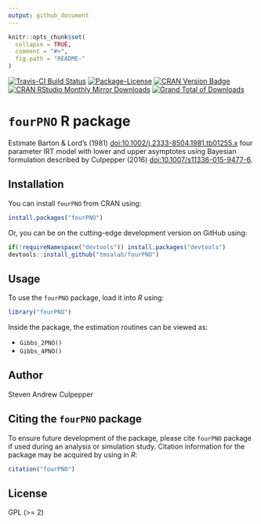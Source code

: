 ```yaml
---
output: github_document
---
```


<!-- README.md is generated from README.Rmd. Please edit that file -->

```r
knitr::opts_chunk$set(
  collapse = TRUE,
  comment = "#>",
  fig.path = "README-"
)
```

[![Travis-CI Build Status](https://travis-ci.org/tmsalab/fourPNO.svg?branch=master)](https://travis-ci.org/tmsalab/fourPNO)
[![Package-License](http://img.shields.io/badge/license-GPL%20(%3E=2)-brightgreen.svg?style=flat)](http://www.gnu.org/licenses/gpl-2.0.html)
[![CRAN Version Badge](http://www.r-pkg.org/badges/version/fourPNO)](https://cran.r-project.org/package=fourPNO)
[![CRAN RStudio Monthly Mirror Downloads](http://cranlogs.r-pkg.org/badges/fourPNO)](http://www.r-pkg.org/pkg/fourPNO)
[![Grand Total of Downloads](http://cranlogs.r-pkg.org/badges/grand-total/fourPNO?color=brightgreen)](http://www.r-pkg.org/pkg/fourPNO)

# `fourPNO` R package

Estimate Barton & Lord's (1981) <doi:10.1002/j.2333-8504.1981.tb01255.x> 
four parameter IRT model with lower and upper asymptotes using Bayesian 
formulation described by Culpepper (2016) <doi:10.1007/s11336-015-9477-6>.

## Installation

You can install `fourPNO` from CRAN using:

```r
install.packages("fourPNO")
```

Or, you can be on the cutting-edge development version on GitHub using:

```r
if(!requireNamespace("devtools")) install.packages("devtools")
devtools::install_github("tmsalab/fourPNO")
```

## Usage

To use the `fourPNO` package, load it into _R_ using:

```r
library("fourPNO")
```

Inside the package, the estimation routines can be viewed as:

- `Gibbs_2PNO()`
- `Gibbs_4PNO()`

## Author

Steven Andrew Culpepper

## Citing the `fourPNO` package

To ensure future development of the package, please cite `fourPNO`
package if used during an analysis or simulation study. Citation information
for the package may be acquired by using in *R*:

```r
citation("fourPNO")
```

## License

GPL (>= 2)
